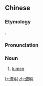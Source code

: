 ==Chinese==
{{zh-forms}}

===Etymology===
{{zh-psm|lumen}}.

===Pronunciation===
{{zh-pron
|m=liúmíng
|cat=n
}}

===Noun===
{{zh-noun}}

# {{lb|zh|physics}} [[lumen]]

[[fr:流明]]
[[zh:流明]]